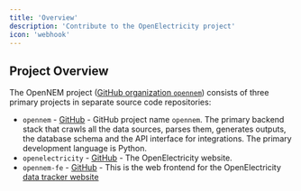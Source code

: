 ```yaml
---
title: 'Overview'
description: 'Contribute to the OpenElectricity project'
icon: 'webhook'
---
```


## Project Overview

The OpenNEM project ([GitHub organization `opennem`](https://github.com/opennem/)) consists of three primary projects in separate source code repositories:

 * `opennem` - [GitHub](https://github.com/opennem/opennem)  - GitHub project name `opennem`. The primary backend stack that crawls all the data sources, parses them, generates outputs, the database schema and the API interface for integrations. The primary development language is Python.
 * `openelectricity` - [GitHub](https://github.com/opennem/openelectricity) - The OpenElectricity website.
 * `opennem-fe` - [GitHub](https://github.com/opennem/opennem-fe) - This is the web frontend for the OpenElectricity [data tracker website](https://explorer.openelectricity.org.au)
